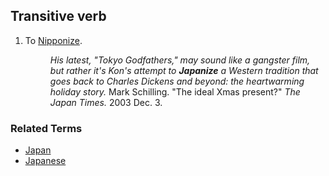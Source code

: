 ==Transitive verb==

#To [[Nipponize]].
#:''His latest, "Tokyo Godfathers," may sound like a gangster film, but rather it's Kon's attempt to '''Japanize''' a Western tradition that goes back to Charles Dickens and beyond: the heartwarming holiday story.'' Mark Schilling. "The ideal Xmas present?" ''The Japan Times.'' 2003 Dec. 3.

===Related Terms===
*[[Japan]]
*[[Japanese]]